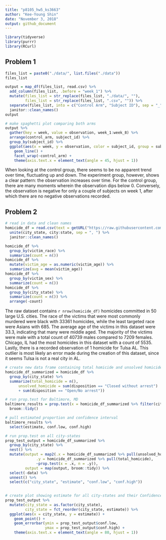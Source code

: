 ```yaml
---
title: "p8105_hw5_ks3663"
author: "Kee-Young Shin"
date: "November 3, 2018"
output: github_document
---
```


```r
library(tidyverse)
library(purrr)
library(RCurl)

```

## Problem 1
```r

files_list = paste0("./data/", list.files("./data"))
files_list

output = map_df(files_list, read.csv) %>% 
  add_column(files_list, .before = "week_1") %>% 
  mutate(files_list = str_replace(files_list, "./data/", ""),
         files_list = str_replace(files_list, ".csv", "")) %>% 
  separate(files_list, into = c("Control Arm", "Subject ID"), sep = "_") %>% 
  janitor::clean_names()
output

```

```r
# make spaghetti plot comparing both arms 
output %>% 
  gather(key = week, value = observation, week_1:week_8) %>% 
  arrange(control_arm, subject_id) %>% 
  group_by(subject_id) %>% 
  ggplot(aes(x = week, y = observation, color = subject_id, group = subject_id)) + 
    geom_line() + 
    facet_wrap(~control_arm) + 
    theme(axis.text.x = element_text(angle = 45, hjust = 1))


```

When looking at the control group, there seems to be no apparent trend over time, fluctuating up and down. The experiment group, however, shows a clear pattern: the observation increases over time. For the control group, there are many moments wherein the observation dips below 0. Conversely, the observation is negative for only a couple of subjects on week 1, after which there are no negative observations recorded.


## Problem 2
```r
# read in data and clean names 
homicide_df = read.csv(text = getURL("https://raw.githubusercontent.com/washingtonpost/data-homicides/master/homicide-data.csv")) %>% 
  unite(city_state, city:state, sep = ", ") %>% 
  janitor::clean_names()

homicide_df %>% 
  group_by(victim_race) %>% 
  summarize(count = n())
homicide_df %>% 
  mutate(victim_age = as.numeric(victim_age)) %>% 
  summarize(avg = mean(victim_age))
homicide_df %>% 
  group_by(victim_sex) %>% 
  summarize(count = n())
homicide_df %>% 
  group_by(city_state) %>% 
  summarize(count = n()) %>% 
  arrange(-count)
```

The raw dataset contains `r nrow(homicide_df)` homicides committed in 50 large U.S. cities. The race of the victims that were most commonly murdered were black with 33361 homicides, while the least targeted race were Asians with 685. The average age of the victims in this dataset were 33.3, indicating that many were middle aged. The majority of the victims were male with a total count of 40739 males compared to 7209 females. Chicago, IL had the most homicides in this dataset with a count of 5535. Lastly, there is a recorded observation of 1 homicide for Tulsa AL. This outlier is most likely an error made during the creation of this dataset, since it seems Tulsa is not a real city in AL. 

```r
# create new data frame containing total homicide and unsolved homicide 
homicide_df_summarized = homicide_df %>% 
  group_by(city_state) %>% 
  summarize(total_homicide = n(),
      unsolved_homicide = sum(disposition == "Closed without arrest") 
      + sum(disposition == "Open/No arrest"))
```

```r
# run prop.test for Baltimore, MD
baltimore_results = prop.test(x = homicide_df_summarized %>% filter(city_state == "Baltimore, MD") %>% pull(unsolved_homicide), n = homicide_df_summarized %>% filter(city_state == "Baltimore, MD") %>%  pull(total_homicide)) %>% 
  broom::tidy()

# pull estimated proportion and confidence interval
baltimore_results %>% 
  select(estimate, conf.low, conf.high) 

```

```r
# run prop.test on all city-states
prop_test_output = homicide_df_summarized %>% 
  group_by(city_state) %>% 
  nest() %>% 
  mutate(output = map2(.x = homicide_df_summarized %>% pull(unsolved_homicide), 
              .y = homicide_df_summarized %>% pull(total_homicide), 
              ~prop.test(x = .x, n = .y)),
         output = map(output, broom::tidy)) %>% 
  select(-data) %>% 
  unnest() %>% 
  select(c("city_state", "estimate", "conf.low", "conf.high"))
  
```

```r
# create plot showing estimate for all city-states and their Confidence Intervals
prop_test_output %>% 
  mutate(city_state = as.factor(city_state),
         city_state = fct_reorder(city_state, estimate)) %>% 
  ggplot(aes(x = city_state, y = estimate)) + 
    geom_point() +
    geom_errorbar(ymin = prop_test_output$conf.low, 
                  ymax = prop_test_output$conf.high) +
    theme(axis.text.x = element_text(angle = 80, hjust = 1))

```

